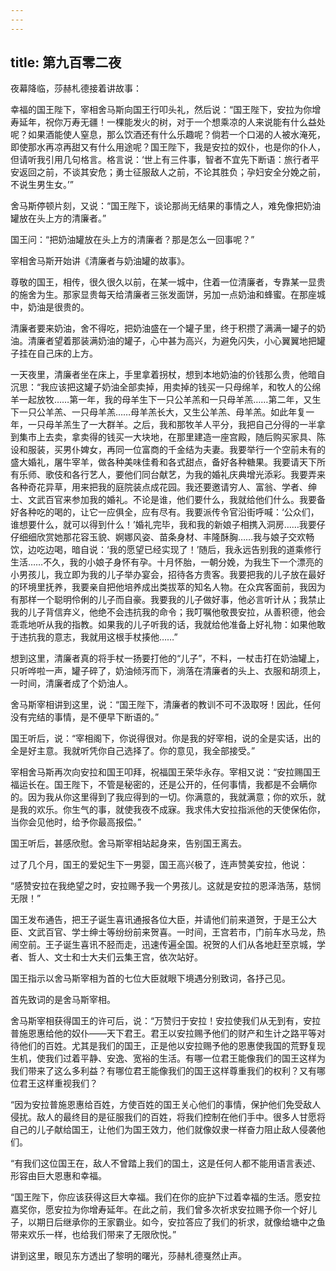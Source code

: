```yaml
---
---
---
```

title: 第九百零二夜
---






夜幕降临，莎赫札德接着讲故事：





幸福的国王陛下，宰相舍马斯向国王行叩头礼，然后说：“国王陛下，安拉为你增寿延年，祝你万寿无疆！一棵能发火的树，对于一个想乘凉的人来说能有什么益处呢？如果酒能使人窒息，那么饮酒还有什么乐趣呢？倘若一个口渴的人被水淹死，即使那水再凉再甜又有什么用途呢？国王陛下，我是安拉的奴仆，也是你的仆人，但请听我引用几句格言。格言说：‘世上有三件事，智者不宜先下断语：旅行者平安返回之前，不谈其安危；勇士征服敌人之前，不论其胜负；孕妇安全分娩之前，不说生男生女。’”

舍马斯停顿片刻，又说：“国王陛下，谈论那尚无结果的事情之人，难免像把奶油罐放在头上方的清廉者。”

国王问：“把奶油罐放在头上方的清廉者？那是怎么一回事呢？”





宰相舍马斯开始讲《清廉者与奶油罐的故事》。

尊敬的国王，相传，很久很久以前，在某一城中，住着一位清廉者，专靠某一显贵的施舍为生。那家显贵每天给清廉者三张发面饼，另加一点奶油和蜂蜜。在那座城中，奶油是很贵的。

清廉者要来奶油，舍不得吃，把奶油盛在一个罐子里，终于积攒了满满一罐子的奶油。清廉者望着那装满奶油的罐子，心中甚为高兴，为避免闪失，小心翼翼地把罐子挂在自己床的上方。

一天夜里，清廉者坐在床上，手里拿着拐杖，想到本地奶油的价钱那么贵，他暗自沉思：“我应该把这罐子奶油全部卖掉，用卖掉的钱买一只母绵羊，和牧人的公绵羊一起放牧……第一年，我的母羊生下一只公羊羔和一只母羊羔……第二年，又生下一只公羊羔、一只母羊羔……母羊羔长大，又生公羊羔、母羊羔。如此年复一年，一只母羊羔生了一大群羊。之后，我和那牧羊人平分，我把自己分得的一半拿到集市上去卖，拿卖得的钱买一大块地，在那里建造一座宫殿，随后购买家具、陈设和服装，买男仆婢女，再同一位富商的千金结为夫妻。我要举行一个空前未有的盛大婚礼，屠牛宰羊，做各种美味佳肴和各式甜点，备好各种糖果。我要请天下所有乐师、歌伎和各行艺人，要他们同台献艺，为我的婚礼庆典增光添彩。我要弄来各种奇花异草，用来把我的庭院装点成花园。我还要邀请穷人、富翁、学者、绅士、文武百官来参加我的婚礼。不论是谁，他们要什么，我就给他们什么。我要备好各种吃的喝的，让它一应俱全，应有尽有。我要派传令官沿街呼喊：‘公众们，谁想要什么，就可以得到什么！’婚礼完毕，我和我的新娘子相携入洞房……我要仔仔细细欣赏她那花容玉貌、婀娜风姿、苗条身材、丰隆酥胸……我与娘子交欢畅饮，边吃边喝，暗自说：‘我的愿望已经实现了！’随后，我永远告别我的道乘修行生活……不久，我的小娘子身怀有孕。十月怀胎，一朝分娩，为我生下一个漂亮的小男孩儿，我立即为我的儿子举办宴会，招待各方贵客。我要把我的儿子放在最好的环境里抚养，我要亲自把他培养成出类拔萃的知名人物。在众宾客面前，我因为有那样一个聪明伶俐的儿子而自豪。我要我的儿子做好事，他必言听计从；我禁止我的儿子背信弃义，他绝不会违抗我的命令；我叮嘱他敬畏安拉，从善积德，他会乖乖地听从我的指教。如果我的儿子听我的话，我就给他准备上好礼物：如果他敢于违抗我的意志，我就用这根手杖揍他……”

想到这里，清廉者真的将手杖一扬要打他的“儿子”，不料，一杖击打在奶油罐上，只听哗啦一声，罐子碎了，奶油倾泻而下，淌落在清廉者的头上、衣服和胡须上，一时间，清廉者成了个奶油人。

舍马斯宰相讲到这里，说：“国王陛下，清廉者的教训不可不汲取呀！因此，任何没有完结的事情，是不便早下断语的。”

国王听后，说：“宰相阁下，你说得很对。你是我的好宰相，说的全是实话，出的全是好主意。我就听凭你自己选择了。你的意见，我全部接受。”

宰相舍马斯再次向安拉和国王叩拜，祝福国王荣华永存。宰相又说：“安拉赐国王福运长在。国王陛下，不管是秘密的，还是公开的，任何事情，我都是不会瞒你的。因为我从你这里得到了我应得到的一切。你满意的，我就满意；你的欢乐，就是我的欢乐。你生气的事，就使我夜不成寐。我求伟大安拉指派他的天使保佑你，当你会见他时，给予你最高报偿。”

国王听后，甚感欣慰。舍马斯宰相站起身来，告别国王离去。

过了几个月，国王的爱妃生下一男婴，国王高兴极了，连声赞美安拉，他说：

“感赞安拉在我绝望之时，安拉赐予我一个男孩儿。这就是安拉的恩泽浩荡，慈悯无限！”

国王发布通告，把王子诞生喜讯通报各位大臣，并请他们前来道贺，于是王公大臣、文武百官、学士绅士等纷纷前来贺喜。一时间，王宫若市，门前车水马龙，热闹空前。王子诞生喜讯不胫而走，迅速传遍全国。祝贺的人们从各地赶至京城，学者、哲人、文士和士大夫们云集王宫，依次站好。

国王指示以舍马斯宰相为首的七位大臣就眼下境遇分别致词，各抒己见。

首先致词的是舍马斯宰相。

舍马斯宰相获得国王的许可后，说：“万赞归于安拉！安拉使我们从无到有，安拉普施恩惠给他的奴仆——天下君王。君王以安拉赐予他们的财产和生计之路平等对待他们的百姓。尤其是我们的国王，正是他以安拉赐予他的恩惠使我国的荒野复现生机，使我们过着平静、安逸、宽裕的生活。有哪一位君王能像我们的国王这样为我们带来了这么多利益？有哪位君王能像我们的国王这样尊重我们的权利？又有哪位君王这样重视我们？

“因为安拉普施恩惠给百姓，方使百姓的国王关心他们的事情，保护他们免受敌人侵扰。敌人的最终目的是征服我们的百姓，将我们控制在他们手中。很多人甘愿将自己的儿子献给国王，让他们为国王效力，他们就像奴隶一样奋力阻止敌人侵袭他们。

“有我们这位国王在，敌人不曾踏上我们的国土，这是任何人都不能用语言表述、形容由巨大恩惠和幸福。

“国王陛下，你应该获得这巨大幸福。我们在你的庇护下过着幸福的生活。愿安拉嘉奖你，愿安拉为你增寿延年。在此之前，我们曾多次祈求安拉赐予你一个好儿子，以期日后继承你的王家霸业。如今，安拉答应了我们的祈求，就像给塘中之鱼带来欢乐一样，也给我们带来了无限欣悦。”





讲到这里，眼见东方透出了黎明的曙光，莎赫札德戛然止声。
